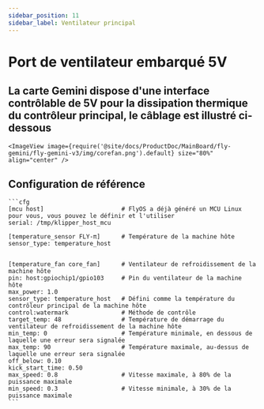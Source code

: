 ```yaml
---
sidebar_position: 11
sidebar_label: Ventilateur principal
---
```





# Port de ventilateur embarqué 5V

## La carte Gemini dispose d'une interface contrôlable de 5V pour la dissipation thermique du contrôleur principal, le câblage est illustré ci-dessous

    <ImageView image={require('@site/docs/ProductDoc/MainBoard/fly-gemini/fly-gemini-v3/img/corefan.png').default} size="80%" align="center" />

## Configuration de référence

    ```cfg
    [mcu host]                      # FlyOS a déjà généré un MCU Linux pour vous, vous pouvez le définir et l'utiliser           
    serial: /tmp/klipper_host_mcu 

    [temperature_sensor FLY-π]      # Température de la machine hôte
    sensor_type: temperature_host


    [temperature_fan core_fan]      # Ventilateur de refroidissement de la machine hôte
    pin: host:gpiochip1/gpio103     # Pin du ventilateur de la machine hôte
    max_power: 1.0
    sensor_type: temperature_host   # Défini comme la température du contrôleur principal de la machine hôte
    control:watermark               # Méthode de contrôle
    target_temp: 48                 # Température de démarrage du ventilateur de refroidissement de la machine hôte
    min_temp: 0                     # Température minimale, en dessous de laquelle une erreur sera signalée
    max_temp: 90                    # Température maximale, au-dessus de laquelle une erreur sera signalée
    off_below: 0.10
    kick_start_time: 0.50
    max_speed: 0.8                  # Vitesse maximale, à 80% de la puissance maximale
    min_speed: 0.3                  # Vitesse minimale, à 30% de la puissance maximale
    ```